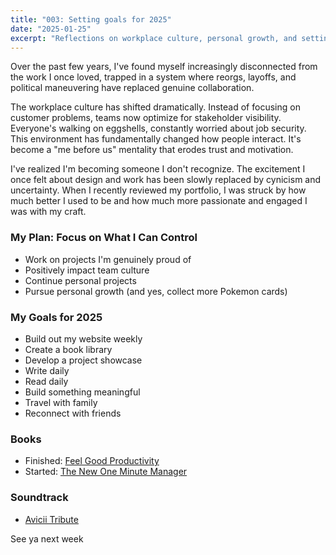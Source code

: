 ```yaml
---
title: "003: Setting goals for 2025"
date: "2025-01-25"
excerpt: "Reflections on workplace culture, personal growth, and setting goals for 2025"
---
```


Over the past few years, I've found myself increasingly disconnected from the work I once loved, trapped in a system where reorgs, layoffs, and political maneuvering have replaced genuine collaboration.

The workplace culture has shifted dramatically. Instead of focusing on customer problems, teams now optimize for stakeholder visibility. Everyone's walking on eggshells, constantly worried about job security. This environment has fundamentally changed how people interact. It's become a "me before us" mentality that erodes trust and motivation.

I've realized I'm becoming someone I don't recognize. The excitement I once felt about design and work has been slowly replaced by cynicism and uncertainty. When I recently reviewed my portfolio, I was struck by how much better I used to be and how much more passionate and engaged I was with my craft.

### My Plan: Focus on What I Can Control
- Work on projects I'm genuinely proud of
- Positively impact team culture
- Continue personal projects
- Pursue personal growth (and yes, collect more Pokemon cards)

### My Goals for 2025
- Build out my website weekly
- Create a book library
- Develop a project showcase
- Write daily
- Read daily
- Build something meaningful
- Travel with family
- Reconnect with friends

### Books
- Finished: [Feel Good Productivity](https://www.feelgoodproductivity.com)
- Started: [The New One Minute Manager](https://www.kenblanchardbooks.com/book/the-new-one-minute-manager-6/)

### Soundtrack
- [Avicii Tribute](https://www.youtube.com/watch?v=h2Tzd7MiOj8)

See ya next week 